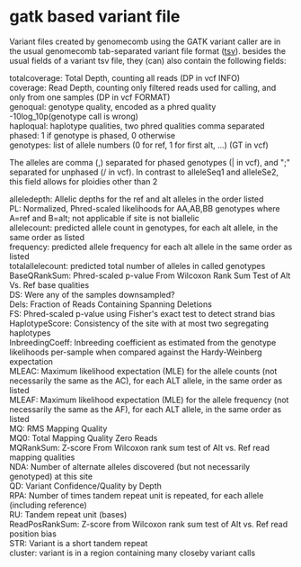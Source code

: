 = gatk based variant file =

Variant files created by genomecomb using the GATK variant caller are in
the usual genomecomb tab-separated variant file format ([[tsv]]).
besides the usual fields of a variant tsv file, they (can) also contain
the following fields:

; totalcoverage: Total Depth, counting all reads (DP in vcf INFO)
; coverage: Read Depth, counting only filtered reads used for calling, and only from one samples (DP in vcf FORMAT)
; genoqual: genotype quality, encoded as a phred quality -10log_10p(genotype call is wrong)
; haploqual: haplotype qualities, two phred qualities comma separated
; phased: 1 if genotype is phased, 0 otherwise
; genotypes: list of allele numbers (0 for ref, 1 for first alt, ...) (GT in vcf)
The alleles are comma (,) separated for phased genotypes (| in vcf), and ";" separated for unphased (/ in vcf).
In contrast to alleleSeq1 and alleleSe2, this field allows for ploidies other than 2
; alleledepth: Allelic depths for the ref and alt alleles in the order listed
; PL: Normalized, Phred-scaled likelihoods for AA,AB,BB genotypes where A=ref and B=alt; not applicable if site is not biallelic
; allelecount: predicted allele count in genotypes, for each alt allele, in the same order as listed
; frequency: predicted allele frequency for each alt allele in the same order as listed
; totalallelecount: predicted total number of alleles in called genotypes
; BaseQRankSum: Phred-scaled p-value From Wilcoxon Rank Sum Test of Alt Vs. Ref base qualities
; DS: Were any of the samples downsampled?
; Dels: Fraction of Reads Containing Spanning Deletions
; FS: Phred-scaled p-value using Fisher's exact test to detect strand bias
; HaplotypeScore: Consistency of the site with at most two segregating haplotypes
; InbreedingCoeff: Inbreeding coefficient as estimated from the genotype likelihoods per-sample when compared against the Hardy-Weinberg expectation
; MLEAC: Maximum likelihood expectation (MLE) for the allele counts (not necessarily the same as the AC), for each ALT allele, in the same order as listed
; MLEAF: Maximum likelihood expectation (MLE) for the allele frequency (not necessarily the same as the AF), for each ALT allele, in the same order as listed
; MQ: RMS Mapping Quality
; MQ0: Total Mapping Quality Zero Reads
; MQRankSum: Z-score From Wilcoxon rank sum test of Alt vs. Ref read mapping qualities
; NDA: Number of alternate alleles discovered (but not necessarily genotyped) at this site
; QD: Variant Confidence/Quality by Depth
; RPA: Number of times tandem repeat unit is repeated, for each allele (including reference)
; RU: Tandem repeat unit (bases)
; ReadPosRankSum: Z-score from Wilcoxon rank sum test of Alt vs. Ref read position bias
; STR: Variant is a short tandem repeat
; cluster: variant is in a region containing many closeby variant calls

